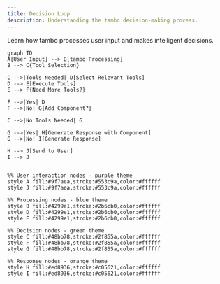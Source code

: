 ```yaml
---
title: Decision Loop
description: Understanding the tambo decision-making process.
---
```


Learn how tambo processes user input and makes intelligent decisions.

```mermaid
graph TD
A[User Input] --> B[tambo Processing]
B --> C{Tool Selection}

C -->|Tools Needed| D[Select Relevant Tools]
D --> E[Execute Tools]
E --> F{Need More Tools?}

F -->|Yes| D
F -->|No| G{Add Component?}

C -->|No Tools Needed| G

G -->|Yes| H[Generate Response with Component]
G -->|No| I[Generate Response]

H --> J[Send to User]
I --> J


%% User interaction nodes - purple theme
style A fill:#9f7aea,stroke:#553c9a,color:#ffffff
style J fill:#9f7aea,stroke:#553c9a,color:#ffffff

%% Processing nodes - blue theme
style B fill:#4299e1,stroke:#2b6cb0,color:#ffffff
style D fill:#4299e1,stroke:#2b6cb0,color:#ffffff
style E fill:#4299e1,stroke:#2b6cb0,color:#ffffff

%% Decision nodes - green theme
style C fill:#48bb78,stroke:#2f855a,color:#ffffff
style F fill:#48bb78,stroke:#2f855a,color:#ffffff
style G fill:#48bb78,stroke:#2f855a,color:#ffffff

%% Response nodes - orange theme
style H fill:#ed8936,stroke:#c05621,color:#ffffff
style I fill:#ed8936,stroke:#c05621,color:#ffffff
```

